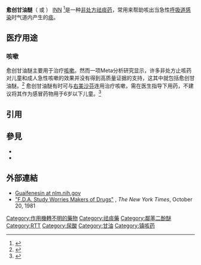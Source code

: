 {{medical}}
{{Drugbox
| verifiedrevid = 458631122
| IUPAC_name = (''RS'')-3-(2-methoxyphenoxy)propane-1,2-diol
| image = Guaifenesin.svg
| width = 222
| chirality = [[外消旋混合物|外消旋混合物]]
<!--Clinical data-->
| tradename = Mucinex
| Drugs.com = {{drugs.com|monograph|guaifenesin}}
| MedlinePlus = a682494
| licence_US = Guaifenesin
| pregnancy_US = C
| legal_US = OTC
| routes_of_administration = 口服
<!--Pharmacokinetic data-->
| metabolism = 肾脏
| elimination_half-life = 1-5 小时<ref name="pmid8218524">{{cite journal|vauthors=Aluri JB, Stavchansky S | title=Determination of guaifenesin in human plasma by liquid chromatography in the presence of pseudoephedrine | journal=J Pharm Biomed Anal | year= 1993 | volume= 11 | issue= 9 | pages= 803–8 | pmid=8218524 | doi= 10.1016/0731-7085(93)80072-9| pmc= | url=http://www.ncbi.nlm.nih.gov/entrez/eutils/elink.fcgi?dbfrom=pubmed&tool=sumsearch.org/cite&retmode=ref&cmd=prlinks&id=8218524  }}</ref>
<!--Identifiers-->
| IUPHAR_ligand = 7617
| CAS_number_Ref = {{cascite|correct|??}}
| CAS_number = 93-14-1
| ATC_prefix = R05
| ATC_suffix = CA03
| ATC_supplemental = {{ATCvet|M03|BX90}}
| PubChem = 3516
| DrugBank_Ref = {{drugbankcite|correct|drugbank}}
| DrugBank = DB00874
| ChemSpiderID_Ref = {{chemspidercite|correct|chemspider}}
| ChemSpiderID = 3396
| UNII_Ref = {{fdacite|correct|FDA}}
| UNII = 495W7451VQ
| KEGG_Ref = {{keggcite|correct|kegg}}
| KEGG = D00337
| ChEMBL_Ref = {{ebicite|correct|EBI}}
| ChEMBL = 980
<!--Chemical data-->
| C=10 | H=14 | O=4
| molecular_weight = 198.216 g/mol
| smiles = O(c1ccccc1OC)CC(O)CO
| StdInChI_Ref = {{stdinchicite|correct|chemspider}}
| StdInChI = 1S/C10H14O4/c1-13-9-4-2-3-5-10(9)14-7-8(12)6-11/h2-5,8,11-12H,6-7H2,1H3
| StdInChIKey_Ref = {{stdinchicite|correct|chemspider}}
| StdInChIKey = HSRJKNPTNIJEKV-UHFFFAOYSA-N
}}

'''愈创甘油醚'''（{{lang-en|Guaifenesin}} 或 {{lang|en|Guaiphenesin}}） [[INN|INN]] {{IPAc-en|ɡ|w|aɪ|ˈ|f|ɛ|n|ɨ|s|ɪ|n}}<ref name="Drugs.com">{{cite web
| title = Guaifenesin
| url = http://www.drugs.com/ppa/guaifenesin-glyceryl-guaiacolate.html
| publisher = Drugs.com
| accessdate = 2008-10-29
| archive-date = 2008-09-18
| archive-url = https://web.archive.org/web/20080918105135/http://www.drugs.com/ppa/guaifenesin-glyceryl-guaiacolate.html
| dead-url = no
}}</ref>是一种[[非处方药|非处方]][[祛痰药|祛痰药]]，常用来帮助咳出当急性[[呼吸道感染|呼吸道感染]]时气道内产生的[[痰|痰]]。

==医疗用途==

===咳嗽===
愈创甘油醚主要用于治疗[[咳嗽|咳嗽]]。然而一项Meta分析研究显示，许多非处方止咳药对儿童和成人急性咳嗽的效果并没有得到高质量证据的支持，这其中就包括愈创甘油醚。<ref>{{cite journal
| vauthors = Smith SM, Schroeder K, Fahey T
| title = Over-the-counter medications for acute cough in children and adults in ambulatory settings
| journal = Cochrane Database Syst Rev
| volume =
| issue = 1
| pages = CD001831
| year = 2008
| pmid = 18253996
| doi = 10.1002/14651858.CD001831.pub3
| url =
| editor1-last = Smith
| editor1-first = Susan M
}}</ref> 愈创甘油醚有时可与[[右美沙芬|右美沙芬]]连用治疗咳嗽，需在医生指导下用药，不建议将其作为感冒药物用于6岁以下儿童。<ref>{{cite web |url=http://www.webmd.com/drugs/mono-704-GUAIFENESIN%2fDEXTROMETHORPHAN+-+ORAL.aspx?drugid=5508&drugname=Guaifenesin+DM+Oral&source=0 |title=Guaifenesin DM |publisher=webmd.com |date= |accessdate= |archive-date=2013-10-15 |archive-url=https://web.archive.org/web/20131015041529/http://www.webmd.com/drugs/mono-704-GUAIFENESIN%2fDEXTROMETHORPHAN+-+ORAL.aspx?drugid=5508&drugname=Guaifenesin+DM+Oral&source=0 |dead-url=no }}</ref>

==引用==
{{reflist}}

==參見==
*{{le|黏活性劑|Mucoactive agent}}
*{{le|二氫可待因|Dihydrocodeine}}

==外部連結==
* [https://www.nlm.nih.gov/medlineplus/druginfo/meds/a682494.html Guaifenesin at nlm.nih.gov] {{Wayback|url=https://www.nlm.nih.gov/medlineplus/druginfo/meds/a682494.html |date=20160705111453 }}
* [https://www.nytimes.com/1981/10/20/business/fda-study-worries-makers-of-drugs.html "F.D.A. Study Worries Makers of Drugs"] {{Wayback|url=https://www.nytimes.com/1981/10/20/business/fda-study-worries-makers-of-drugs.html |date=20200227035310 }}, ''The New York Times'', October 20, 1981

{{tsl|en|template:Antigout preparations}}
{{tsl|en|template:Cough and cold preparations}}

[[Category:作用機轉不明的藥物|Category:作用機轉不明的藥物]]
[[Category:祛痰藥|Category:祛痰藥]]
[[Category:鄰苯二酚醚|Category:鄰苯二酚醚]]
[[Category:RTT|Category:RTT]]
[[Category:尿酸|Category:尿酸]]
[[Category:甘油|Category:甘油]]
[[Category:镇咳药|Category:镇咳药]]